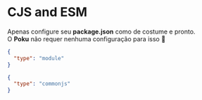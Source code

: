 
# CJS and ESM

Apenas configure seu **package.json** como de costume e pronto. <br />
O **Poku** não requer nenhuma configuração para isso 🐷

<Tabs>
  <TabItem default value='ESM'>

```json
{
  "type": "module"
}
```

  </TabItem>
  <TabItem value='CJS'>

```json
{
  "type": "commonjs"
}
```

  </TabItem>
</Tabs>
